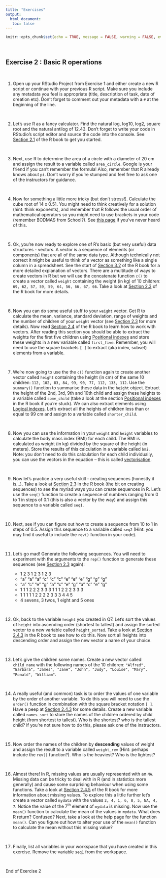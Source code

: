 ```yaml
---
title: "Exercises"
output: 
  html_document:
   toc: false
---
```


```r
knitr::opts_chunk$set(echo = TRUE, message = FALSE, warning = FALSE, eval = FALSE, cache = FALSE)
```

\  

## Exercise 2 : Basic R operations

\  

1. Open up your RStudio Project from Exercise 1 and either create a new R script or continue with your previous R script. Make sure you include any metadata you feel is appropriate (title, description of task, date of creation etc). Don't forget to comment out your metadata with a `#` at the beginning of the line.  

\  

2. Let's use R as a fancy calculator. Find the natural log, log10, log2, square root and the natural antilog of 12.43. Don't forget to write your code in RStudio's script editor and source the code into the console. See [Section 2.1](https://intro2r.com/getting-started.html) of the R book to get you started.

\  

3. Next, use R to determine the area of a circle with a diameter of 20 cm and assign the result to a variable called `area_circle`. Google is your friend if you can't remember the formula! Also, remember that R already knows about `pi`. Don't worry if you're stumped and feel free to ask one of the instructors for guidance.

\  

4. Now for something a little more tricky (but don't stress!). Calculate the cube root of 14 x 0.51. You might need to think creatively for a solution (hint: think exponents), and remember that R follows the usual order of mathematical operators so you might need to use brackets in your code (remember BODMAS from School?). See [this page ](https://en.wikipedia.org/wiki/Order_of_operations) if you've never heard of this. 

\  

5. Ok, you're now ready to explore one of R's basic (but very useful) data structures - vectors. A vector is a sequence of elements (or components) that are all of the same data type. Although technically not correct it might be useful to think of a vector as something like a single column in a spreadsheet. See the start of [Section 3.2](https://intro2r.com/data-structures.html) of the R book for a more detailed explanation of vectors. There are a multitude of ways to create vectors in R but we will use the concatenate function `c()` to create a vector called `weight` containing the weight (in kg) of 10 children: `69, 62, 57, 59, 59, 64, 56, 66, 67, 66`. Take a look at [Section 2.3](https://intro2r.com/using-functions-in-r.html) of the R book for more details.

\  

6. Now you can do some useful stuff to your `weight` vector. Get R to calculate the mean, variance, standard deviation, range of weights and the number of children of your `weight` vector (see [Section 2.3](https://intro2r.com/using-functions-in-r.html) for more details). Now read [Section 2.4](https://intro2r.com/vectors.html) of the R book to learn how to work with vectors. After reading this section you should be able to extract the weights for the first five children using [Positional indexes](https://intro2r.com/vectors.html#positional-index) and store these weights in a new variable called `first_five`. Remember, you will need to use the square brackets `[ ]` to extract (aka index, subset) elements from a variable.

\  

7. We're now going to use the the `c()` function again to create another vector called `height` containing the height (in cm) of the same 10 children: `112, 102, 83, 84, 99, 90, 77, 112, 133, 112`. Use the `summary()` function to summarise these data in the `height` object. Extract the height of the 2nd, 3rd, 9th and 10th child and assign these heights to a variable called `some_child` (take a look at the section [Positional indexes](https://intro2r.com/vectors.html#positional-index) in the R book if you're stuck). We can also extract elements using [Logical indexes](https://intro2r.com/vectors.html#logical-index). Let's extract all the heights of children less than or equal to 99 cm and assign to a variable called `shorter_child`.

\  

8. Now you can use the information in your `weight` and `height` variables to calculate the body mass index (BMI) for each child. The BMI is calculated as weight (in kg) divided by the square of the height (in meters). Store the results of this calculation in a variable called `bmi`. Note: you don’t need to do this calculation for each child individually, you can use the vectors in the equation  – this is called [vectorisation](https://intro2r.com/vectors.html#vectorisation).

\  

9. Now let's practice a very useful skill - creating sequences (honestly it is...). Take a look at [Section 2.3](https://intro2r.com/using-functions-in-r.html#using-functions-in-r) in the R book (the bit on creating sequences) to see the myriad ways you can create sequences in R. Let's use the `seq()` function to create a sequence of numbers ranging from 0 to 1 in steps of 0.1 (this is also a vector by the way) and assign this sequence to a variable called `seq1`.

\  

10.	Next, see if you can figure out how to create a sequence from 10 to 1 in steps of 0.5. Assign this sequence to a variable called `seq2` (Hint: you may find it useful to include the `rev()` function in your code).

\  

11.	Let's go mad! Generate the following sequences. You will need to experiment with the arguments to the `rep()` function to generate these sequences (see [Section 2.3](https://intro2r.com/using-functions-in-r.html#using-functions-in-r) again):

    + 1 2 3 1 2 3 1 2 3
    + "a" "a" "a" "c" "c" "c" "e" "e" "e" "g" "g" "g"
    + "a" "c" "e" "g" "a" "c" "e" "g" "a" "c" "e" "g"
    + 1 1 1 2 2 2 3 3 3 1 1 1 2 2 2 3 3 3
    + 1 1 1 1 1 2 2 2 2 3 3 3 4 4 5
    + 4 sevens, 3 twos, 1 eight and 5 ones

\  

12.	Ok, back to the variable `height` you created in Q7. Let's sort the values of `height` into ascending order (shortest to tallest) and assign the sorted vector to a new variable called `height_sorted`. Take a look at [Section 2.4.3](https://intro2r.com/vectors.html#vec_ord) in the R book to see how to do this. Now sort all heights into descending order and assign the new vector a name of your choice.

\  

13. Let's give the children some names. Create a new vector called `child_name` with the following names of the 10 children: `"Alfred", "Barbara", "James", "Jane", "John", "Judy", "Louise", "Mary", "Ronald", "William"`.

\  

14. A really useful (and common) task is to order the values of one variable by the order of another variable. To do this you will need to use the `order()` function in combination with the square bracket notation `[ ]`. Have a peep at [Section 2.4.3](https://intro2r.com/vectors.html#vec_ord) for some details. Create a new variable called `names_sort` to store the names of the children ordered by child height (from shortest to tallest). Who is the shortest? who is the tallest child? If you're not sure how to do this, please ask one of the instructors.

\  

15. Now order the names of the children by **descending** values of weight and assign the result to a variable called `weight_rev` (Hint: perhaps include the `rev()` function?). Who is the heaviest? Who is the lightest?

\  

16. Almost there! In R, missing values are usually represented with an `NA`. Missing data can be tricky to deal with in R (and in statistics more generally) and cause some surprising behaviour when using some functions. Take a look at [Section 2.4.5](https://intro2r.com/vectors.html#na_vals) of the R book for more information about missing values. To explore this a little further let's create a vector called `mydata` with the values `2, 4, 1, 6, 8, 5, NA, 4, 7`. Notice the value of the 7^th^ element of `mydata` is missing. Now use the `mean()` function to calculate the mean of the values in `mydata`. What does R return? Confused? Next, take a look at the help page for the function `mean()`. Can you figure out how to alter your use of the `mean()` function to calculate the mean without this missing value?  

\  

17. Finally, list all variables in your workspace that you have created in this exercise. Remove the variable `seq1` from the workspace. 

\  

End of Exercise 2 